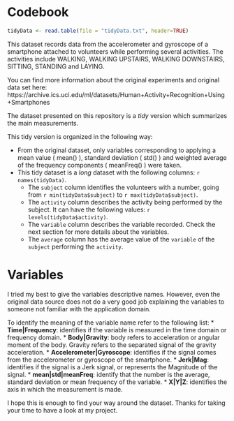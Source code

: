Codebook
===
```r
tidyData <- read.table(file = "tidyData.txt", header=TRUE)
```

This dataset records data from the accelerometer and gyroscope of a smartphone attached to volunteers while performing several activities. The activities include WALKING, WALKING UPSTAIRS, WALKING DOWNSTAIRS, SITTING, STANDING and LAYING.

You can find more information about the original experiments and original data set here: https://archive.ics.uci.edu/ml/datasets/Human+Activity+Recognition+Using+Smartphones

The dataset presented on this repository is a _tidy_ version which summarizes the main measurements.

This tidy version is organized in the following way:

* From the original dataset, only variables corresponding to applying a mean value ( mean() ), standard deviation ( std() ) and weighted average of the frequency components ( meanFreq() ) were taken. 
* This tidy dataset is a _long_ dataset with the following columns: ``r names(tidyData)``.
    + The `subject` column identifies the volunteers with a number, going from `r min(tidyData$subject)` to `r max(tidyData$subject)`.
    + The `activity` column describes the activity being performed by the subject. It can have the following values: `r levels(tidyData$activity)`.
    + The `variable` column describes the variable recorded. Check the next section for more details about the variables.
    + The `average` column has the average value of the `variable` of the `subject` performing the `activity`.
    
# Variables

I tried my best to give the variables descriptive names. However, even the original data source does not do a very good job explaining the variables to someone not familiar with the application domain.

To identify the meaning of the variable name refer to the following list:
  * **Time|Frequency**: identifies if the variable is measured in the time domain or frequency domain.
  * **Body|Gravity**: body refers to acceleration or angular moment of the body. Gravity refers to the separated signal of the gravity acceleration.
  * **Accelerometer|Gyroscope**: identifies if the signal comes from the accelerometer or gyroscope of the smartphone.
  * **Jerk|Mag**: identifies if the signal is a Jerk signal, or represents the Magnitude of the signal.
  * **mean|std|meanFreq**: identify that the number is the average, standard deviation or mean frequency of the variable.
  * **X|Y|Z**: identifies the axis in which the measurement is made.
  
I hope this is enough to find your way around the dataset.
Thanks for taking your time to have a look at my project.

